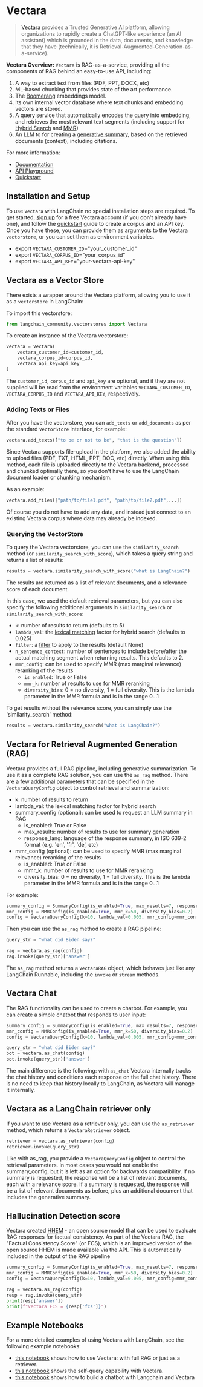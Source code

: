 # Vectara

>[Vectara](https://vectara.com/) provides a Trusted Generative AI platform, allowing organizations to rapidly create a ChatGPT-like experience (an AI assistant) 
> which is grounded in the data, documents, and knowledge that they have (technically, it is Retrieval-Augmented-Generation-as-a-service).

**Vectara Overview:**
`Vectara` is RAG-as-a-service, providing all the components of RAG behind an easy-to-use API, including:
1. A way to extract text from files (PDF, PPT, DOCX, etc)
2. ML-based chunking that provides state of the art performance.
3. The [Boomerang](https://vectara.com/how-boomerang-takes-retrieval-augmented-generation-to-the-next-level-via-grounded-generation/) embeddings model.
4. Its own internal vector database where text chunks and embedding vectors are stored.
5. A query service that automatically encodes the query into embedding, and retrieves the most relevant text segments
(including support for [Hybrid Search](https://docs.vectara.com/docs/api-reference/search-apis/lexical-matching) and 
[MMR](https://vectara.com/get-diverse-results-and-comprehensive-summaries-with-vectaras-mmr-reranker/))
7. An LLM to for creating a [generative summary](https://docs.vectara.com/docs/learn/grounded-generation/grounded-generation-overview), based on the retrieved documents (context), including citations.

For more information:
- [Documentation](https://docs.vectara.com/docs/)
- [API Playground](https://docs.vectara.com/docs/rest-api/)
- [Quickstart](https://docs.vectara.com/docs/quickstart)

## Installation and Setup

To use `Vectara` with LangChain no special installation steps are required. 
To get started, [sign up](https://vectara.com/integrations/langchain) for a free Vectara account (if you don't already have one), 
and follow the [quickstart](https://docs.vectara.com/docs/quickstart) guide to create a corpus and an API key. 
Once you have these, you can provide them as arguments to the Vectara `vectorstore`, or you can set them as environment variables.

- export `VECTARA_CUSTOMER_ID`="your_customer_id"
- export `VECTARA_CORPUS_ID`="your_corpus_id"
- export `VECTARA_API_KEY`="your-vectara-api-key"

## Vectara as a Vector Store

There exists a wrapper around the Vectara platform, allowing you to use it as a `vectorstore` in LangChain:

To import this vectorstore:
```python
from langchain_community.vectorstores import Vectara
```

To create an instance of the Vectara vectorstore:
```python
vectara = Vectara(
    vectara_customer_id=customer_id, 
    vectara_corpus_id=corpus_id, 
    vectara_api_key=api_key
)
```
The `customer_id`, `corpus_id` and `api_key` are optional, and if they are not supplied will be read from 
the environment variables `VECTARA_CUSTOMER_ID`, `VECTARA_CORPUS_ID` and `VECTARA_API_KEY`, respectively.

### Adding Texts or Files

After you have the vectorstore, you can `add_texts` or `add_documents` as per the standard `VectorStore` interface, for example:

```python
vectara.add_texts(["to be or not to be", "that is the question"])
```

Since Vectara supports file-upload in the platform, we also added the ability to upload files (PDF, TXT, HTML, PPT, DOC, etc) directly. 
When using this method, each file is uploaded directly to the Vectara backend, processed and chunked optimally there, so you don't have to use the LangChain document loader or chunking mechanism.

As an example:

```python
vectara.add_files(["path/to/file1.pdf", "path/to/file2.pdf",...])
```

Of course you do not have to add any data, and instead just connect to an existing Vectara corpus where data may already be indexed.

### Querying the VectorStore

To query the Vectara vectorstore, you can use the `similarity_search` method (or `similarity_search_with_score`), which takes a query string and returns a list of results:
```python
results = vectara.similarity_search_with_score("what is LangChain?")
```
The results are returned as a list of relevant documents, and a relevance score of each document.

In this case, we used the default retrieval parameters, but you can also specify the following additional arguments in `similarity_search` or `similarity_search_with_score`:
- `k`: number of results to return (defaults to 5)
- `lambda_val`: the [lexical matching](https://docs.vectara.com/docs/api-reference/search-apis/lexical-matching) factor for hybrid search (defaults to 0.025)
- `filter`: a [filter](https://docs.vectara.com/docs/common-use-cases/filtering-by-metadata/filter-overview) to apply to the results (default None)
- `n_sentence_context`: number of sentences to include before/after the actual matching segment when returning results. This defaults to 2.
- `mmr_config`: can be used to specify MMR (max marginal relevance) reranking of the results
   - `is_enabled`: True or False
   - `mmr_k`: number of results to use for MMR reranking
   - `diversity_bias`: 0 = no diversity, 1 = full diversity. This is the lambda parameter in the MMR formula and is in the range 0...1

To get results without the relevance score, you can simply use the 'similarity_search' method:
```python   
results = vectara.similarity_search("what is LangChain?")
```

## Vectara for Retrieval Augmented Generation (RAG)

Vectara provides a full RAG pipeline, including generative summarization. To use it as a complete RAG solution, you can use the `as_rag` method.
There are a few additional parameters that can be specified in the `VectaraQueryConfig` object to control retrieval and summarization:
* k: number of results to return
* lambda_val: the lexical matching factor for hybrid search
* summary_config (optional): can be used to request an LLM summary in RAG
   - is_enabled: True or False
   - max_results: number of results to use for summary generation
   - response_lang: language of the response summary, in ISO 639-2 format (e.g. 'en', 'fr', 'de', etc)
* mmr_config (optional): can be used to specify MMR (max marginal relevance) reranking of the results
   - is_enabled: True or False
   - mmr_k: number of results to use for MMR reranking
   - diversity_bias: 0 = no diversity, 1 = full diversity. This is the lambda parameter in the MMR formula and is in the range 0...1

For example:

```python
summary_config = SummaryConfig(is_enabled=True, max_results=7, response_lang='eng')
mmr_config = MMRConfig(is_enabled=True, mmr_k=50, diversity_bias=0.2)
config = VectaraQueryConfig(k=10, lambda_val=0.005, mmr_config=mmr_config, summary_config=summary_config)
```
Then you can use the `as_rag` method to create a RAG pipeline:

```python
query_str = "what did Biden say?"

rag = vectara.as_rag(config)
rag.invoke(query_str)['answer']
```

The `as_rag` method returns a `VectaraRAG` object, which behaves just like any LangChain Runnable, including the `invoke` or `stream` methods.

## Vectara Chat

The RAG functionality can be used to create a chatbot. For example, you can create a simple chatbot that responds to user input:

```python
summary_config = SummaryConfig(is_enabled=True, max_results=7, response_lang='eng')
mmr_config = MMRConfig(is_enabled=True, mmr_k=50, diversity_bias=0.2)
config = VectaraQueryConfig(k=10, lambda_val=0.005, mmr_config=mmr_config, summary_config=summary_config)

query_str = "what did Biden say?"
bot = vectara.as_chat(config)
bot.invoke(query_str)['answer']
```

The main difference is the following: with `as_chat` Vectara internally tracks the chat history and conditions each response on the full chat history.
There is no need to keep that history locally to LangChain, as Vectara will manage it internally.

## Vectara as a LangChain retriever only

If you want to use Vectara as a retriever only, you can use the `as_retriever` method, which returns a `VectaraRetriever` object.
```python
retriever = vectara.as_retriever(config)
retriever.invoke(query_str)
```

Like with as_rag, you provide a `VectaraQueryConfig` object to control the retrieval parameters.
In most cases you would not enable the summary_config, but it is left as an option for backwards compatibility. 
If no summary is requested, the response will be a list of relevant documents, each with a relevance score.
If a summary is requested, the response will be a list of relevant documents as before, plus an additional document that includes the generative summary.

## Hallucination Detection score

Vectara created [HHEM](https://huggingface.co/vectara/hallucination_evaluation_model) - an open source model that can be used to evaluate RAG responses for factual consistency. 
As part of the Vectara RAG, the "Factual Consistency Score" (or FCS), which is an improved version of the open source HHEM is made available via the API. 
This is automatically included in the output of the RAG pipeline

```python
summary_config = SummaryConfig(is_enabled=True, max_results=7, response_lang='eng')
mmr_config = MMRConfig(is_enabled=True, mmr_k=50, diversity_bias=0.2)
config = VectaraQueryConfig(k=10, lambda_val=0.005, mmr_config=mmr_config, summary_config=summary_config)

rag = vectara.as_rag(config)
resp = rag.invoke(query_str)
print(resp['answer'])
print(f"Vectara FCS = {resp['fcs']}")
```

## Example Notebooks

For a more detailed examples of using Vectara with LangChain, see the following example notebooks:
* [this notebook](/docs/integrations/vectorstores/vectara) shows how to use Vectara: with full RAG or just as a retriever.
* [this notebook](/docs/integrations/retrievers/self_query/vectara_self_query) shows the self-query capability with Vectara.
* [this notebook](/docs/integrations/providers/vectara/vectara_chat) shows how to build a chatbot with Langchain and Vectara

